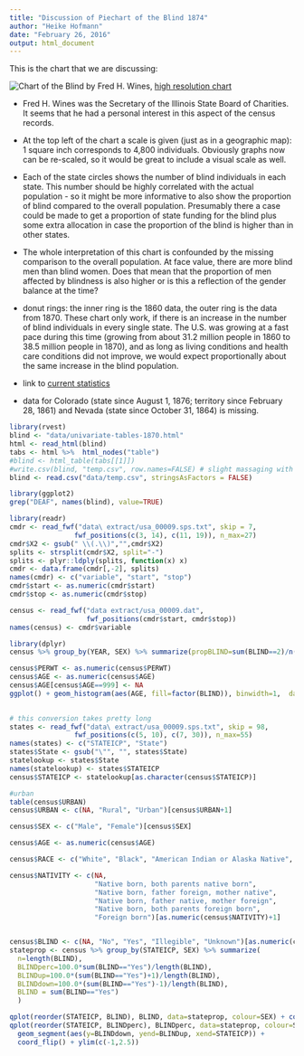 ```yaml
---
title: "Discussion of Piechart of the Blind 1874"
author: "Heike Hofmann"
date: "February 26, 2016"
output: html_document
---
```


This is the chart that we are discussing:

![Chart of the Blind by Fred H. Wines](ca000104.gif), [high resolution chart](https://www.loc.gov/resource/g3701gm.gct00008/?sp=104)

- Fred H. Wines was the  Secretary of the Illinois State Board of Charities. It seems that he had a personal interest in this aspect of the census records. 

- At the top left of the chart a scale is given (just as in a geographic map): 1 square inch corresponds to 4,800 individuals. Obviously graphs now can be re-scaled, so it would be great to include a visual scale as well.

- Each of the state circles shows the number of blind individuals in each state. This number should be highly correlated with the actual population - so it might be more informative to also show the proportion of blind compared to the overall population. Presumably there a case could be made to get a proportion of state funding for the blind plus some extra allocation in case the proportion of the blind is higher than in other states. 

- The whole interpretation of this chart is confounded by the missing comparison to the overall population. At face value, there are more blind men than blind women.  Does that mean that the proportion of men affected by blindness is also higher or is this a reflection of the gender balance at the time? 

- donut rings: the inner ring is the 1860 data, the outer ring is the data from 1870. These chart only work, if there is an increase in the number of blind individuals in every single state. The U.S. was growing at a fast pace during this time (growing from about 31.2 million people in 1860  to 38.5 million people in 1870), and as long as living conditions and health care conditions did not improve, we would expect proportionally about the same  increase in the blind population.  

- link to [current statistics](https://nfb.org/blindness-statistics)

- data for Colorado (state since August 1, 1876; territory since February 28, 1861) and Nevada (state since October 31, 1864) is missing.

```r
library(rvest)
blind <- "data/univariate-tables-1870.html"
html <- read_html(blind)
tabs <- html %>%  html_nodes("table") 
#blind <- html_table(tabs[[1]])
#write.csv(blind, "temp.csv", row.names=FALSE) # slight massaging with excel
blind <- read.csv("data/temp.csv", stringsAsFactors = FALSE)
```

```r
library(ggplot2)
grep("DEAF", names(blind), value=TRUE)
```

```r
library(readr)
cmdr <- read_fwf("data\ extract/usa_00009.sps.txt", skip = 7, 
                fwf_positions(c(3, 14), c(11, 19)), n_max=27)
cmdr$X2 <- gsub(" \\(.\\)","",cmdr$X2)
splits <- strsplit(cmdr$X2, split="-")
splits <- plyr::ldply(splits, function(x) x)
cmdr <- data.frame(cmdr[,-2], splits)
names(cmdr) <- c("variable", "start", "stop")
cmdr$start <- as.numeric(cmdr$start)
cmdr$stop <- as.numeric(cmdr$stop)

census <- read_fwf("data extract/usa_00009.dat", 
                   fwf_positions(cmdr$start, cmdr$stop))
names(census) <- cmdr$variable

library(dplyr)
census %>% group_by(YEAR, SEX) %>% summarize(propBLIND=sum(BLIND==2)/n()*100, n=sum(BLIND==2), N=n())

census$PERWT <- as.numeric(census$PERWT)
census$AGE <- as.numeric(census$AGE)
census$AGE[census$AGE==999] <- NA
ggplot() + geom_histogram(aes(AGE, fill=factor(BLIND)), binwidth=1,  data=census, position="dodge") + facet_grid(BLIND~YEAR, scales="free_y")
  

# this conversion takes pretty long  
states <- read_fwf("data\ extract/usa_00009.sps.txt", skip = 98, 
                fwf_positions(c(5, 10), c(7, 30)), n_max=55)
names(states) <- c("STATEICP", "State")  
states$State <- gsub("\"", "", states$State)
statelookup <- states$State
names(statelookup) <- states$STATEICP
census$STATEICP <- statelookup[as.character(census$STATEICP)]

#urban
table(census$URBAN)
census$URBAN <- c(NA, "Rural", "Urban")[census$URBAN+1]

census$SEX <- c("Male", "Female")[census$SEX]

census$AGE <- as.numeric(census$AGE)

census$RACE <- c("White", "Black", "American Indian or Alaska Native", "Chinese", "Japanese", "Other Asian or Pacific Islander", "Other race", "Two major races", "Three or more major races")[census$RACE]

census$NATIVITY <- c(NA, 
                     "Native born, both parents native born",
                     "Native born, father foreign, mother native",
                     "Native born, father native, mother foreign",
                     "Native born, both parents foreign born",
                     "Foreign born")[as.numeric(census$NATIVITY)+1]


census$BLIND <- c(NA, "No", "Yes", "Illegible", "Unknown")[as.numeric(census$BLIND)+1]
stateprop <- census %>% group_by(STATEICP, SEX) %>% summarize(
  n=length(BLIND), 
  BLINDperc=100.0*sum(BLIND=="Yes")/length(BLIND),
  BLINDup=100.0*(sum(BLIND=="Yes")+1)/length(BLIND),
  BLINDdown=100.0*(sum(BLIND=="Yes")-1)/length(BLIND),
  BLIND = sum(BLIND=="Yes")
  )

qplot(reorder(STATEICP, BLIND), BLIND, data=stateprop, colour=SEX) + coord_flip()
qplot(reorder(STATEICP, BLINDperc), BLINDperc, data=stateprop, colour=SEX) +
  geom_segment(aes(y=BLINDdown, yend=BLINDup, xend=STATEICP)) +
  coord_flip() + ylim(c(-1,2.5))
```
